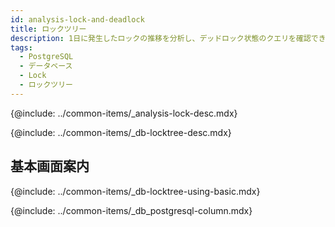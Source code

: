 ```yaml
---
id: analysis-lock-and-deadlock
title: ロックツリー
description: 1日に発生したロックの推移を分析し、デッドロック状態のクエリを確認できます。
tags:
  - PostgreSQL
  - データベース
  - Lock
  - ロックツリー
---
```



<!-- 개요 -->

{@include: ../common-items/_analysis-lock-desc.mdx}

<!-- 락트리 -->

{@include: ../common-items/_db-locktree-desc.mdx}

## 基本画面案内

{@include: ../common-items/_db-locktree-using-basic.mdx}  

<!-- 락트리 컬럼 정보 -->

{@include: ../common-items/_db_postgresql-column.mdx}
